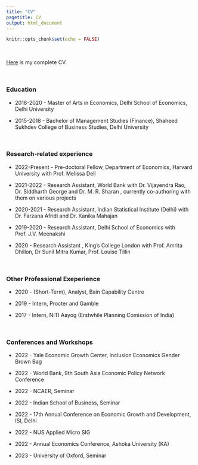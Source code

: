 ```yaml
---
title: "CV"
pagetitle: CV
output: html_document
---
```


```r
knitr::opts_chunk$set(echo = FALSE)
```

<br>

[Here](https://www.dropbox.com/s/oxr6pj6yskpautr/CV%20Abhishek%20Arora_2022.pdf?dl=0) is my complete CV.

<br>

### Education

 - 2018-2020 - Master of Arts in Economics, Delhi School of Economics, Delhi University
 
 - 2015-2018 - Bachelor of Management Studies (Finance), Shaheed Sukhdev College of Business Studies, Delhi University

<br>

### Research-related experience

- 2022-Present - Pre-doctoral Fellow, Department of Economics, Harvard University with Prof. Melissa Dell

- 2021-2022 - Research Assistant, World Bank with Dr. Vijayendra Rao, Dr. Siddharth George and Dr. M. R. Sharan , currently co-authoring with them on various projects

- 2020-2021 - Research Assistant, Indian Statistical Institute (Delhi)  with Dr. Farzana Afridi and Dr. Kanika Mahajan 

- 2019-2020 - Research Assistant, Delhi School of Economics  with Prof. J.V. Meenakshi

- 2020 - Research Assistant , King's College London with Prof. Amrita Dhillon, Dr Sunil Mitra Kumar, Prof. Louise Tillin

<br>

### Other Professional Exeperience

- 2020 - (Short-Term), Analyst, Bain Capability Centre

- 2019 - Intern, Procter and Gamble

- 2017 - Intern, NITI Aayog (Erstwhile Planning Comission of India)

<br>

### Conferences and Workshops

- 2022 - Yale Economic Growth Center, Inclusion Economics Gender Brown Bag

- 2022 - World Bank, 9th South Asia Economic Policy Network Conference

- 2022 - NCAER, Seminar    

- 2022 - Indian School of Business, Seminar

- 2022 - 17th Annual Conference on Economic Growth and Development, ISI, Delhi 

- 2022 - NUS Applied Micro SIG 

- 2022 - Annual Economics Conference, Ashoka University (KA)

- 2023 - University of Oxford, Seminar



<br>
